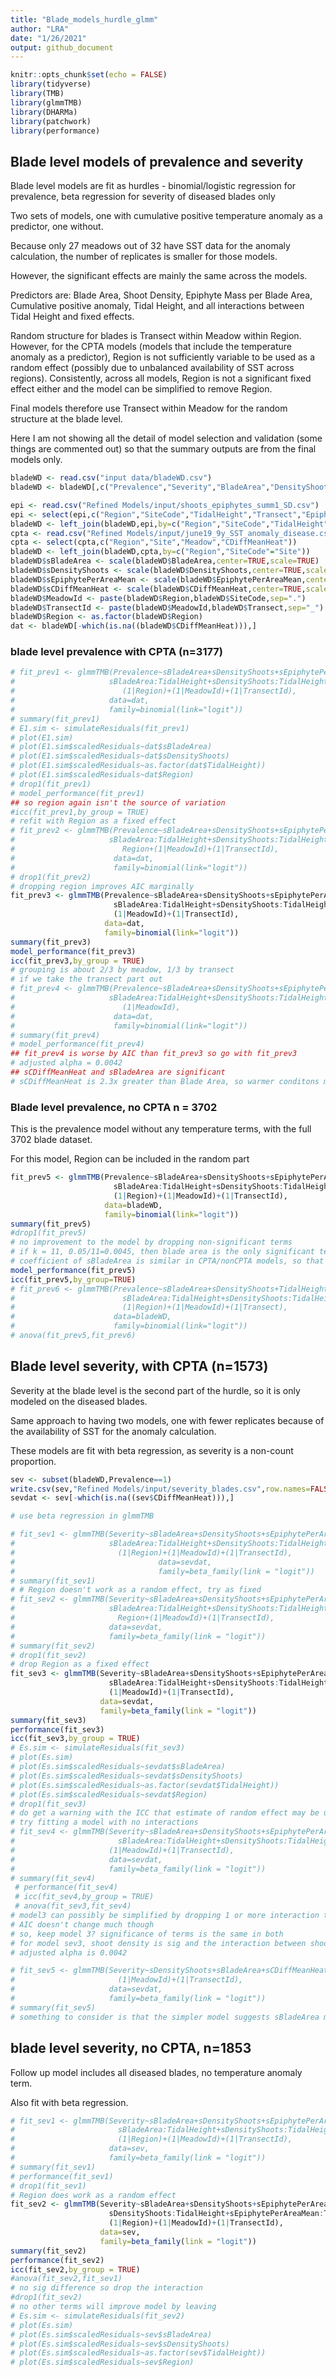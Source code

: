 ```yaml
---
title: "Blade_models_hurdle_glmm"
author: "LRA"
date: "1/26/2021"
output: github_document
---
```


```r
knitr::opts_chunk$set(echo = FALSE)
library(tidyverse)
library(TMB)
library(glmmTMB)
library(DHARMa)
library(patchwork)
library(performance)
```

## Blade level models of prevalence and severity

Blade level models are fit as hurdles - binomial/logistic regression for prevalence, beta regression for severity of diseased blades only

Two sets of models, one with cumulative positive temperature anomaly as a predictor, one without.

Because only 27 meadows out of 32 have SST data for the anomaly calculation, the number of replicates is smaller for those models.

However, the significant effects are mainly the same across the models.

Predictors are: Blade Area, Shoot Density, Epiphyte Mass per Blade Area, Cumulative positive anomaly, Tidal Height, and all interactions between Tidal Height and fixed effects.

Random structure for blades is Transect within Meadow within Region. However, for the CPTA models (models that include the temperature anomaly as a predictor), Region is not sufficiently variable to be used as a random effect (possibly due to unbalanced availability of SST across regions). Consistently, across all models, Region is not a significant fixed effect either and the model can be simplified to remove Region. 

Final models therefore use Transect within Meadow for the random structure at the blade level. 

Here I am not showing all the detail of model selection and validation (some things are commented out) so that the summary outputs are from the final models only.

```r
bladeWD <- read.csv("input data/bladeWD.csv")
bladeWD <- bladeWD[,c("Prevalence","Severity","BladeArea","DensityShoots","TidalHeight","Lat","SampleId","Region","SiteCode","Transect")]

epi <- read.csv("Refined Models/input/shoots_epiphytes_summ1_SD.csv")
epi <- select(epi,c("Region","SiteCode","TidalHeight","Transect","EpiphytePerAreaMean"))
bladeWD <- left_join(bladeWD,epi,by=c("Region","SiteCode","TidalHeight","Transect"))
cpta <- read.csv("Refined Models/input/june19_9y_SST_anomaly_disease.csv")
cpta <- select(cpta,c("Region","Site","Meadow","CDiffMeanHeat"))
bladeWD <- left_join(bladeWD,cpta,by=c("Region","SiteCode"="Site"))
bladeWD$sBladeArea <- scale(bladeWD$BladeArea,center=TRUE,scale=TRUE)
bladeWD$sDensityShoots <- scale(bladeWD$DensityShoots,center=TRUE,scale=TRUE)
bladeWD$sEpiphytePerAreaMean <- scale(bladeWD$EpiphytePerAreaMean,center=TRUE,scale=TRUE)
bladeWD$sCDiffMeanHeat <- scale(bladeWD$CDiffMeanHeat,center=TRUE,scale=TRUE)
bladeWD$MeadowId <- paste(bladeWD$Region,bladeWD$SiteCode,sep=".")
bladeWD$TransectId <- paste(bladeWD$MeadowId,bladeWD$Transect,sep="_")
bladeWD$Region <- as.factor(bladeWD$Region)
dat <- bladeWD[-which(is.na((bladeWD$CDiffMeanHeat))),]

```

### blade level prevalence with CPTA (n=3177) ####

```r
# fit_prev1 <- glmmTMB(Prevalence~sBladeArea+sDensityShoots+sEpiphytePerAreaMean+sCDiffMeanHeat+TidalHeight+
#                     sBladeArea:TidalHeight+sDensityShoots:TidalHeight+sEpiphytePerAreaMean:TidalHeight+sCDiffMeanHeat:TidalHeight+
#                        (1|Region)+(1|MeadowId)+(1|TransectId),
#                     data=dat,
#                     family=binomial(link="logit"))
# summary(fit_prev1)
# E1.sim <- simulateResiduals(fit_prev1)
# plot(E1.sim)
# plot(E1.sim$scaledResiduals~dat$sBladeArea)
# plot(E1.sim$scaledResiduals~dat$sDensityShoots)
# plot(E1.sim$scaledResiduals~as.factor(dat$TidalHeight))
# plot(E1.sim$scaledResiduals~dat$Region)
# drop1(fit_prev1)
# model_performance(fit_prev1)
## so region again isn't the source of variation
#icc(fit_prev1,by_group = TRUE)
# refit with Region as a fixed effect
# fit_prev2 <- glmmTMB(Prevalence~sBladeArea+sDensityShoots+sEpiphytePerAreaMean+sCDiffMeanHeat+TidalHeight+
#                     sBladeArea:TidalHeight+sDensityShoots:TidalHeight+sEpiphytePerAreaMean:TidalHeight+sCDiffMeanHeat:TidalHeight+
#                        Region+(1|MeadowId)+(1|TransectId),
#                      data=dat,
#                      family=binomial(link="logit"))
# drop1(fit_prev2)
# dropping region improves AIC marginally
fit_prev3 <- glmmTMB(Prevalence~sBladeArea+sDensityShoots+sEpiphytePerAreaMean+sCDiffMeanHeat+TidalHeight+
                       sBladeArea:TidalHeight+sDensityShoots:TidalHeight+sEpiphytePerAreaMean:TidalHeight+sCDiffMeanHeat:TidalHeight+
                       (1|MeadowId)+(1|TransectId),
                     data=dat,
                     family=binomial(link="logit"))
summary(fit_prev3)
model_performance(fit_prev3)
icc(fit_prev3,by_group = TRUE)
# grouping is about 2/3 by meadow, 1/3 by transect
# if we take the transect part out
# fit_prev4 <- glmmTMB(Prevalence~sBladeArea+sDensityShoots+sEpiphytePerAreaMean+sCDiffMeanHeat+TidalHeight+
#                     sBladeArea:TidalHeight+sDensityShoots:TidalHeight+sEpiphytePerAreaMean:TidalHeight+sCDiffMeanHeat:TidalHeight+
#                        (1|MeadowId),
#                      data=dat,
#                      family=binomial(link="logit"))
# summary(fit_prev4)
# model_performance(fit_prev4)
## fit_prev4 is worse by AIC than fit_prev3 so go with fit_prev3
# adjusted alpha = 0.0042
## sCDiffMeanHeat and sBladeArea are significant
# sCDiffMeanHeat is 2.3x greater than Blade Area, so warmer conditons may be more important

```

### Blade level prevalence, no CPTA n = 3702 #### 

This is the prevalence model without any temperature terms, with the full 3702 blade dataset.

For this model, Region can be included in the random part

```r
fit_prev5 <- glmmTMB(Prevalence~sBladeArea+sDensityShoots+sEpiphytePerAreaMean+TidalHeight+
                       sBladeArea:TidalHeight+sDensityShoots:TidalHeight+sEpiphytePerAreaMean:TidalHeight+
                       (1|Region)+(1|MeadowId)+(1|TransectId),
                     data=bladeWD,
                     family=binomial(link="logit"))
summary(fit_prev5)
#drop1(fit_prev5)
# no improvement to the model by dropping non-significant terms
# if k = 11, 0.05/11=0.0045, then blade area is the only significant term
# coefficient of sBladeArea is similar in CPTA/nonCPTA models, so that's encouraging
model_performance(fit_prev5)
icc(fit_prev5,by_group=TRUE)
# fit_prev6 <- glmmTMB(Prevalence~sBladeArea+sDensityShoots+TidalHeight+
#                        sBladeArea:TidalHeight+sDensityShoots:TidalHeight+
#                        (1|Region)+(1|MeadowId)+(1|Transect),
#                      data=bladeWD,
#                      family=binomial(link="logit"))
# anova(fit_prev5,fit_prev6)
```

## Blade level severity, with CPTA (n=1573) ####

Severity at the blade level is the second part of the hurdle, so it is only modeled on the diseased blades.

Same approach to having two models, one with fewer replicates because of the availability of SST for the anomaly calculation.

These models are fit with beta regression, as severity is a non-count proportion.

```r
sev <- subset(bladeWD,Prevalence==1)
write.csv(sev,"Refined Models/input/severity_blades.csv",row.names=FALSE)
sevdat <- sev[-which(is.na((sev$CDiffMeanHeat))),]

# use beta regression in glmmTMB

# fit_sev1 <- glmmTMB(Severity~sBladeArea+sDensityShoots+sEpiphytePerAreaMean+sCDiffMeanHeat+TidalHeight+
#                     sBladeArea:TidalHeight+sDensityShoots:TidalHeight+sEpiphytePerAreaMean:TidalHeight+sCDiffMeanHeat:TidalHeight+
#                       (1|Region)+(1|MeadowId)+(1|TransectId),
#                                data=sevdat,
#                                family=beta_family(link = "logit"))
# summary(fit_sev1)
# # Region doesn't work as a random effect, try as fixed
# fit_sev2 <- glmmTMB(Severity~sBladeArea+sDensityShoots+sEpiphytePerAreaMean+sCDiffMeanHeat+TidalHeight+
#                     sBladeArea:TidalHeight+sDensityShoots:TidalHeight+sEpiphytePerAreaMean:TidalHeight+sCDiffMeanHeat:TidalHeight+
#                       Region+(1|MeadowId)+(1|TransectId),
#                     data=sevdat,
#                     family=beta_family(link = "logit"))
# summary(fit_sev2)
# drop1(fit_sev2)
# drop Region as a fixed effect
fit_sev3 <- glmmTMB(Severity~sBladeArea+sDensityShoots+sEpiphytePerAreaMean+sCDiffMeanHeat+TidalHeight+
                      sBladeArea:TidalHeight+sDensityShoots:TidalHeight+sEpiphytePerAreaMean:TidalHeight+sCDiffMeanHeat:TidalHeight+
                      (1|MeadowId)+(1|TransectId),
                    data=sevdat,
                    family=beta_family(link = "logit"))
summary(fit_sev3)
performance(fit_sev3)
icc(fit_sev3,by_group = TRUE)
# Es.sim <- simulateResiduals(fit_sev3)
# plot(Es.sim)
# plot(Es.sim$scaledResiduals~sevdat$sBladeArea)
# plot(Es.sim$scaledResiduals~sevdat$sDensityShoots)
# plot(Es.sim$scaledResiduals~as.factor(sevdat$TidalHeight))
# plot(Es.sim$scaledResiduals~sevdat$Region)
# drop1(fit_sev3)
# do get a warning with the ICC that estimate of random effect may be unreliable - model is too complex?
# try fitting a model with no interactions
# fit_sev4 <- glmmTMB(Severity~sBladeArea+sDensityShoots+sEpiphytePerAreaMean+sCDiffMeanHeat+TidalHeight+
#                       sBladeArea:TidalHeight+sDensityShoots:TidalHeight+sEpiphytePerAreaMean:TidalHeight+
#                     (1|MeadowId)+(1|TransectId),
#                     data=sevdat,
#                     family=beta_family(link = "logit"))
# summary(fit_sev4)
 # performance(fit_sev4)
 # icc(fit_sev4,by_group = TRUE)
 # anova(fit_sev3,fit_sev4)
# model3 can possibly be simplified by dropping 1 or more interaction terms using likelihood test
# AIC doesn't change much though
# so, keep model 3? significance of terms is the same in both
# for model sev3, shoot density is sig and the interaction between shoot density and tidal height
# adjusted alpha is 0.0042

# fit_sev5 <- glmmTMB(Severity~sDensityShoots+sBladeArea+sCDiffMeanHeat+
#                       (1|MeadowId)+(1|TransectId),
#                     data=sevdat,
#                     family=beta_family(link = "logit"))
# summary(fit_sev5)
# something to consider is that the simpler model suggests sBladeArea matters more than sDensityShoots hmm
```

## blade level severity, no CPTA, n=1853 ####

Follow up model includes all diseased blades, no temperature anomaly term.

Also fit with beta regression.

```r
# fit_sev1 <- glmmTMB(Severity~sBladeArea+sDensityShoots+sEpiphytePerAreaMean+TidalHeight+
#                       sBladeArea:TidalHeight+sDensityShoots:TidalHeight+sEpiphytePerAreaMean:TidalHeight+
#                       (1|Region)+(1|MeadowId)+(1|TransectId),
#                     data=sev,
#                     family=beta_family(link = "logit"))
# summary(fit_sev1)
# performance(fit_sev1)
# drop1(fit_sev1)
# Region does work as a random effect
fit_sev2 <- glmmTMB(Severity~sBladeArea+sDensityShoots+sEpiphytePerAreaMean+TidalHeight+
                      sDensityShoots:TidalHeight+sEpiphytePerAreaMean:TidalHeight+
                      (1|Region)+(1|MeadowId)+(1|TransectId),
                    data=sev,
                    family=beta_family(link = "logit"))
summary(fit_sev2)
performance(fit_sev2)
icc(fit_sev2,by_group = TRUE)
#anova(fit_sev2,fit_sev1)
# no sig difference so drop the interaction
#drop1(fit_sev2)
# no other terms will improve model by leaving
# Es.sim <- simulateResiduals(fit_sev2)
# plot(Es.sim)
# plot(Es.sim$scaledResiduals~sev$sBladeArea)
# plot(Es.sim$scaledResiduals~sev$sDensityShoots)
# plot(Es.sim$scaledResiduals~as.factor(sev$TidalHeight))
# plot(Es.sim$scaledResiduals~sev$Region)
```

